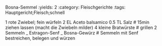 Bosna-Semmel
:yields: 2
:category: Fleischgerichte
:tags: Hauptgericht;Fleisch;schnell

1 rote Zwiebel; fein würfeln
2 EL Aceto balsamico
0.5 TL Salz
# 15min ziehen lassen (macht die Zwiebeln milder)
4 kleine Bratwürste
# grillen
2 Semmeln
_ Estragon-Senf
_ Bosna-Gewürz
# Semmeln mit Senf bestreichen, belegen und würzen

